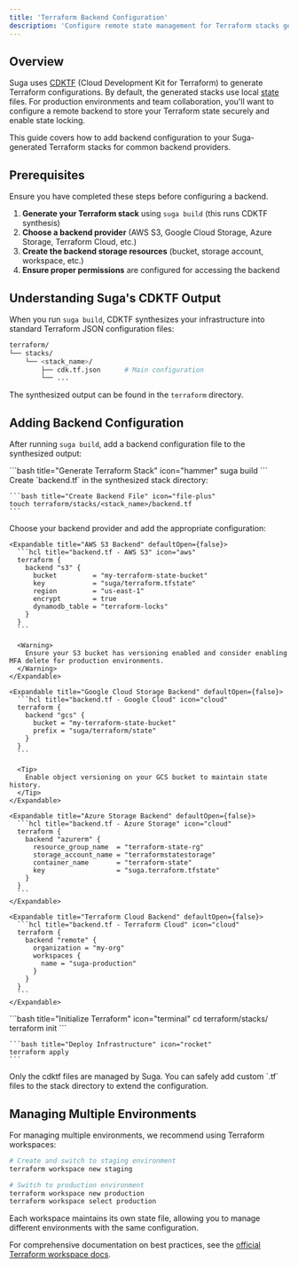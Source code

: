 ```yaml
---
title: 'Terraform Backend Configuration'
description: 'Configure remote state management for Terraform stacks generated with Suga'
---
```


## Overview

Suga uses [CDKTF](https://developer.hashicorp.com/terraform/cdktf) (Cloud Development Kit for Terraform) to generate Terraform configurations. By default, the generated stacks use local [state](https://developer.hashicorp.com/terraform/language/state) files. For production environments and team collaboration, you'll want to configure a remote backend to store your Terraform state securely and enable state locking.

This guide covers how to add backend configuration to your Suga-generated Terraform stacks for common backend providers.

## Prerequisites

<Info>
  Ensure you have completed these steps before configuring a backend.
</Info>

1. **Generate your Terraform stack** using `suga build` (this runs CDKTF synthesis)
2. **Choose a backend provider** (AWS S3, Google Cloud Storage, Azure Storage, Terraform Cloud, etc.)
3. **Create the backend storage resources** (bucket, storage account, workspace, etc.)
4. **Ensure proper permissions** are configured for accessing the backend

## Understanding Suga's CDKTF Output

When you run `suga build`, CDKTF synthesizes your infrastructure into standard Terraform JSON configuration files:

```bash title="Generated Directory Structure" icon="folder-tree"
terraform/
└── stacks/
    └── <stack_name>/
        ├── cdk.tf.json      # Main configuration
        └── ...
```

The synthesized output can be found in the `terraform` directory.

## Adding Backend Configuration

After running `suga build`, add a backend configuration file to the synthesized output:

<Steps>
  <Step title="Generate the Stack">
    ```bash title="Generate Terraform Stack" icon="hammer"
    suga build
    ```
  </Step>

  <Step title="Create Backend Configuration">
    Create `backend.tf` in the synthesized stack directory:
    
    ```bash title="Create Backend File" icon="file-plus"
    touch terraform/stacks/<stack_name>/backend.tf
    ```
  </Step>

  <Step title="Add Backend Configuration">
    Choose your backend provider and add the appropriate configuration:

    <Expandable title="AWS S3 Backend" defaultOpen={false}>
      ```hcl title="backend.tf - AWS S3" icon="aws"
      terraform {
        backend "s3" {
          bucket         = "my-terraform-state-bucket"
          key            = "suga/terraform.tfstate"
          region         = "us-east-1"
          encrypt        = true
          dynamodb_table = "terraform-locks"
        }
      }
      ```

      <Warning>
        Ensure your S3 bucket has versioning enabled and consider enabling MFA delete for production environments.
      </Warning>
    </Expandable>

    <Expandable title="Google Cloud Storage Backend" defaultOpen={false}>
      ```hcl title="backend.tf - Google Cloud" icon="cloud"
      terraform {
        backend "gcs" {
          bucket = "my-terraform-state-bucket"
          prefix = "suga/terraform/state"
        }
      }
      ```

      <Tip>
        Enable object versioning on your GCS bucket to maintain state history.
      </Tip>
    </Expandable>

    <Expandable title="Azure Storage Backend" defaultOpen={false}>
      ```hcl title="backend.tf - Azure Storage" icon="cloud"
      terraform {
        backend "azurerm" {
          resource_group_name  = "terraform-state-rg"
          storage_account_name = "terraformstatestorage"
          container_name       = "terraform-state"
          key                  = "suga.terraform.tfstate"
        }
      }
      ```
    </Expandable>

    <Expandable title="Terraform Cloud Backend" defaultOpen={false}>
      ```hcl title="backend.tf - Terraform Cloud" icon="cloud"
      terraform {
        backend "remote" {
          organization = "my-org"
          workspaces {
            name = "suga-production"
          }
        }
      }
      ```
    </Expandable>
  </Step>

  <Step title="Initialize and Deploy">
    ```bash title="Initialize Terraform" icon="terminal"
    cd terraform/stacks/<stack_name>
    terraform init
    ```

    ```bash title="Deploy Infrastructure" icon="rocket"
    terraform apply
    ```
  </Step>
</Steps>

<Info>
  Only the cdktf files are managed by Suga. You can safely add custom `.tf` files to the stack directory to extend the configuration.
</Info>

## Managing Multiple Environments

For managing multiple environments, we recommend using Terraform workspaces:

```bash title="Create and Switch Workspaces" icon="git-branch"
# Create and switch to staging environment
terraform workspace new staging

# Switch to production environment
terraform workspace new production
terraform workspace select production
```

<Tip>
  Each workspace maintains its own state file, allowing you to manage different environments with the same configuration.
</Tip>

For comprehensive documentation on best practices, see the [official Terraform workspace docs](https://developer.hashicorp.com/terraform/language/state/workspaces).